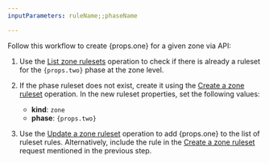 ```yaml
---
inputParameters: ruleName;;phaseName

---
```



Follow this workflow to create {props.one} for a given zone via API:

1. Use the [List zone rulesets](/api/resources/rulesets/methods/list/) operation to check if there is already a ruleset for the <code>{props.two}</code> phase at the zone level.

2. If the phase ruleset does not exist, create it using the [Create a zone ruleset](/api/resources/rulesets/methods/create/) operation. In the new ruleset properties, set the following values:

   * **kind**: `zone`
   * **phase**: <code>{props.two}</code>

3. Use the [Update a zone ruleset](/api/resources/rulesets/methods/update/) operation to add {props.one} to the list of ruleset rules. Alternatively, include the rule in the [Create a zone ruleset](/api/resources/rulesets/methods/create/) request mentioned in the previous step.
